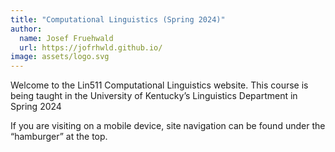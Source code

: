 ```yaml
---
title: "Computational Linguistics (Spring 2024)"
author: 
  name: Josef Fruehwald
  url: https://jofrhwld.github.io/
image: assets/logo.svg
---
```


Welcome to the Lin511 Computational Linguistics website. This course is being taught in the University of Kentucky's Linguistics Department in Spring 2024

If you are visiting on a mobile device, site navigation can be found under the "hamburger" at the top.
